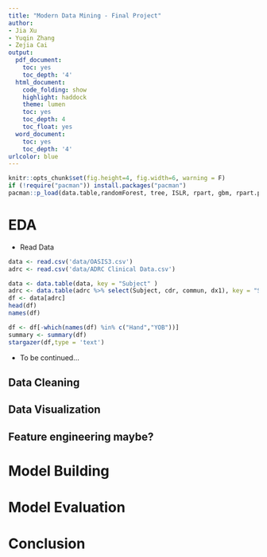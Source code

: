 ```yaml
---
title: "Modern Data Mining - Final Project"
author:
- Jia Xu
- Yuqin Zhang
- Zejia Cai
output:
  pdf_document:
    toc: yes
    toc_depth: '4'
  html_document:
    code_folding: show
    highlight: haddock
    theme: lumen
    toc: yes
    toc_depth: 4
    toc_float: yes
  word_document:
    toc: yes
    toc_depth: '4'
urlcolor: blue  
---
```


```r
knitr::opts_chunk$set(fig.height=4, fig.width=6, warning = F)
if (!require("pacman")) install.packages("pacman")
pacman::p_load(data.table,randomForest, tree, ISLR, rpart, gbm, rpart.plot, caret, MASS, rattle, pROC, partykit, ggplot2, glmnet, leaps, dplyr, keras, neuralnet, imager, ranger, elasticnet,factoextra, stargazer)
```

# EDA

* Read Data
```r
data <- read.csv('data/OASIS3.csv')
adrc <- read.csv('data/ADRC Clinical Data.csv')

data <- data.table(data, key = "Subject" )
adrc <- data.table(adrc %>% select(Subject, cdr, commun, dx1), key = "Subject")
df <- data[adrc]
head(df)
names(df)
```
```r
df <- df[-which(names(df) %in% c("Hand","YOB"))] 
summary <- summary(df)
stargazer(df,type = 'text')
```

* To be continued...

## Data Cleaning

## Data Visualization

## Feature engineering maybe?

# Model Building


# Model Evaluation

# Conclusion
